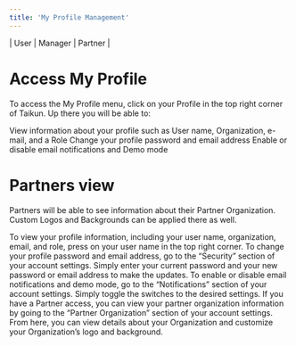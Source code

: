 ```yaml
---
title: 'My Profile Management'
---
```


\| <Icon icon="user" iconType="solid" /> User | <Icon icon="user-tie" iconType="solid" /> Manager | <Icon icon="handshake" iconType="solid" /> Partner |

# Access My Profile

To access the My Profile menu, click on your Profile in the top right corner of Taikun. Up there you will be able to:

<Tabs>
  <Tab title="Profile Information">
    View information about your profile such as User name, Organization, e-mail, and a Role
  </Tab>

  <Tab title="Change Settings">
    Change your profile password and email address
  </Tab>

  <Tab title="Enable or Disable">
    Enable or disable email notifications and Demo mode
  </Tab>
</Tabs>

# Partners view

Partners will be able to see information about their Partner Organization. Custom Logos and Backgrounds can be applied there as well.

<Tabs>
  <Tab title="Profile Information">
    To view your profile information, including your user name, organization, email, and role, press on your user name in the top right corner.
  </Tab>

  <Tab title="Change Settings">
    To change your profile password and email address, go to the “Security” section of your account settings. Simply enter your current password and your new password or email address to make the updates.
  </Tab>

  <Tab title="Enable or Disable">
    To enable or disable email notifications and demo mode, go to the “Notifications” section of your account settings. Simply toggle the switches to the desired settings.
  </Tab>

  <Tab title="Partner Access">
    If you have a Partner access, you can view your partner organization information by going to the “Partner Organization” section of your account settings. From here, you can view details about your Organization and customize your Organization’s logo and background.
  </Tab>
</Tabs>